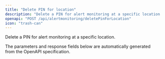 ```yaml
---
title: "Delete PIN for location"
description: "Delete a PIN for alert monitoring at a specific location."
openapi: "POST /api/alertmonitoring/deletePinForLocation"
icon: "trash-can"
---
```


Delete a PIN for alert monitoring at a specific location.

<Note>
The parameters and response fields below are automatically generated from the OpenAPI specification.
</Note>
